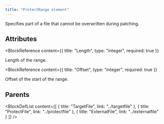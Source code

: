 ```yaml
---
title: "ProtectRange element"
---
```



Specifies part of a file that cannot be overwritten during patching.


## Attributes

<BlockWrapper>

  <BlockReference
    content={{
      title: "Length",
      type: "integer",
      required: true
    }}
  >
  Length of the range.
  </BlockReference>

  <BlockReference
    content={{
      title: "Offset",
      type: "integer",
      required: true
    }}
  >
  Offset of the start of the range.
  </BlockReference>

</BlockWrapper>


## Parents

<BlockDefList content={[
    {
      title: "TargetFile",
      link: "../targetfile"
    },
    {
      title: "ProtectFile",
      link: "../protectfile"
    },
    {
      title: "ExternalFile",
      link: "../externalfile"
    }
  ]}
/>